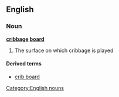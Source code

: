 ==English==
===Noun===
'''[[cribbage]] [[board]]'''
# The surface on which cribbage is played

====Derived terms====
*[[crib board]]

[[Category:English nouns]]